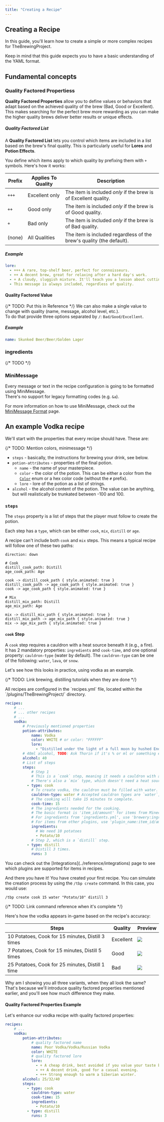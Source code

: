 ```yaml
---
title: "Creating a Recipe"
---
```



## Creating a Recipe

In this guide, you'll learn how to create a simple or more complex recipes for TheBrewingProject.

<Aside variant="warning" title="YAML Ain't Markup Language">
Keep in mind that this guide expects you to have a basic understanding of the YAML format.
</Aside>

## Fundamental concepts

### Quality Factored Propertiess

**Quality Factored Properties** allow you to define values or behaviors that adapt based on the achieved quality of the brew (Bad, Good or Excellent).  
This makes searching for the perfect brew more rewarding as you can make the higher quality brews deliver better results or unique effects.

##### Quality Factored List

A **Quality Factored List** lets you control which items are included in a list based on the brew's final quality. This is particularly useful for **Lores** and **Potion Effects**.

You define which items apply to which quality by prefixing them with `+` symbols. Here's how it works:

| Prefix | Applies To Quality | Description                                                                 |
|--------|--------------------|-----------------------------------------------------------------------------|
| `+++`  | Excellent only     | The item is included *only* if the brew is of Excellent quality.            |
| `++`   | Good only          | The item is included *only* if the brew is of Good quality.                 |
| `+`    | Bad only           | The item is included *only* if the brew is of Bad quality.                  |
| (none) | All Qualities      | The item is included regardless of the brew's quality (the default).        |

##### Example

```yaml
lore:
  - +++ A rare, top-shelf beer, perfect for connoisseurs.
  - ++ A decent brew, great for relaxing after a hard day's work.
  - + A cloudy, sluggish mixture. It'll teach you a lesson about cutting corners when brewing.
  - This message is always included, regardless of quality.
```

#### Quality Factored Value

{/* TODO: Put this in Reference */}
We can also make a single value to change with quality (name, message, alcohol level, etc.).  
To do that provide three options separated by `/`: `Bad/Good/Excellent`.

##### Example

```yaml
name: Skunked Beer/Beer/Golden Lager
```

### ingredients

{/* TODO */}

### MiniMessage

Every message or text in the recipe configuration is going to be formatted using MiniMessage.  
There's no support for legacy formatting codes (e.g. `&a`).

For more information on how to use MiniMessage, check out the [MiniMessage Format](https://docs.advntr.dev/minimessage/format) page.

## An example Vodka recipe

We'll start with the properties that every recipe should have. These are:

{/* TODO: Mention colors, minimessage */}

- `steps` - basically, the instructions for brewing your drink, see below.
- `potion-attributes` - properties of the final potion.
  - `name` - the name of your masterpiece. <Badge text="Quality Factored Value" variant="note" />
  - `color` - the color of the potion. This can be either a color from the [`Color`](https://jd.papermc.io/paper/1.21.5/org/bukkit/Color.html) enum or a hex color code (without the `#` prefix).
  - `lore` - lore of the potion as a list of strings. <Badge text="Quality Factored List" variant="note" />
- `alcohol` - the alcohol content of the potion. The value can be anything, but will realistically be trunkated between -100 and 100. <Badge text="Quality Factored Value" variant="note" />

### `steps`

The `steps` property is a list of steps that the player must follow to create the potion.

Each step has a `type`, which can be either `cook`, `mix`, `distill` or `age`.  

A recipe can't include both `cook` and `mix` steps. This means a typical recipe will follow one of these two paths:

```d2 sketch pad=50 animated
direction: down

# Cook
distill_cook_path: Distill
age_cook_path: Age

cook -> distill_cook_path { style.animated: true }
distill_cook_path -> age_cook_path { style.animated: true }
cook -> age_cook_path { style.animated: true }

# Mix
distill_mix_path: Distill
age_mix_path: Age

mix -> distill_mix_path { style.animated: true }
distill_mix_path -> age_mix_path { style.animated: true }
mix -> age_mix_path { style.animated: true }
```

#### `cook` Step

A `cook` step requires a cauldron with a heat source beneath it (e.g., a fire).  
It has 2 mandatory properties: `ingredients` and `cook-time`, and one optional property: `cauldron-type` (water by default).
The `cauldron-type` can be one of the following: `water`, `lava`, or `snow`.

Let's see how this looks in practice, using vodka as an example.

{/* TODO: Link brewing, distilling tutorials when they are done */}

<Aside variant="info" title="Recipe File">
All recipes are configured in the `recipes.yml` file, located within the `/plugins/TheBrewingProject/` directory.
</Aside>

```yaml title="recipes.yml"
recipes:
    # ...
    # ... other recipes
    # ...
    vodka:
        # Previously mentioned properties
        potion-attributes:
            name: Vodka
            color: WHITE # or color: "FFFFFF"
            lore:
              - "Distilled under the light of a full moon by hushed Endermen."
        # 40ml alcohol, TODO: Ask Thorin if it's % or ml or something else (or just 40).
        alcohol: 40
        # List of steps
        steps:
            # Step 1
            # This is a `cook` step, meaning it needs a cauldron with a heat source beneath it (e.g., a fire).
            # There's also a `mix` type, which doesn't need a heat source.
          - type: cook
            # To create vodka, the cauldron must be filled with water.
            cauldron-type: water # Accepted cauldron types are `water`, `lava`, and `snow`.
            # The cooking will take 15 minutes to complete.
            cook-time: 15
            # The ingredients needed for the cooking.
            # The basic format is 'item_id/amount' for items from Minecraft.
            # For ingredients from 'ingredients.yml', use 'brewery:ingredient_id/amount'.
            # For items from other plugins, use 'plugin_name:item_id/amount' (see note below).
            ingredients:
              # We need 10 potatoes
              - Potato/10
            # Step 2, which is a `distill` step.
          - type: distill
            # Distill 3 times.
            runs: 3
```

<Aside variant="info" title="Item Integrations">
You can check out the [Integrations](../reference/integrations) page to see which plugins are supported for items in recipes.
</Aside>

And there you have it! You have created your first recipe. You can simulate the creation process by using the `/tbp create` command. In this case, you would use:
```mcfunction
/tbp create cook 15 water "Potato/10" distill 3
```

{/* TODO: Link command reference when it's complete */}

Here's how the vodka appears in-game based on the recipe's accuracy:

| Steps | Quality | Preview |
|-------|---------|---------|
| 10 Potatoes, Cook for 15 minutes, Distill 3 times     | Excellent    | ![](@/assets/docs/for-server-owners/guides/creating-a-recipe/vodka-1-excellent.png) |
| 7 Potatoes, Cook for 15 minutes, Distill 5 times     | Good    | ![](@/assets/docs/for-server-owners/guides/creating-a-recipe/vodka-1-good.png) |
| 25 Potatoes, Cook for 25 minutes, Distill 1 time    | Bad    | ![](@/assets/docs/for-server-owners/guides/creating-a-recipe/vodka-1-bad.png) |

Why am I showing you all three variants, when they all look the same?
That's because we'll introduce quality factored properties mentioned earlier, and you'll see how much difference they make.

#### Quality Factored Properties Example

Let's enhance our vodka recipe with quality factored properties:

```yaml title="recipes.yml"
recipes:
    # ...
    vodka:
        potion-attributes:
            # quality factored name
            name: Poor Vodka/Vodka/Russian Vodka
            color: WHITE
            # quality factored lore
            lore:
              - + A cheap drink, best avoided if you value your taste buds.
              - ++ A decent drink, good for a casual evening.
              - +++ Strong enough to warm a Siberian winter.
        alcohol: 25/32/40
        steps:
          - type: cook
            cauldron-type: water
            cook-time: 15
            ingredients:
              - Potato/10
          - type: distill
            runs: 3
```
